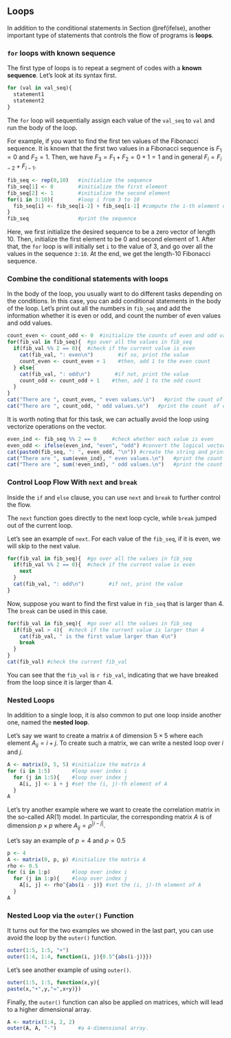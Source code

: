 ## Loops {#loop}
In addition to the conditional statements in Section \@ref(ifelse), another important type of statements that controls the flow of programs is **loops**.

### `for` loops with known sequence {#for-loop}
The first type of loops is to repeat a segment of codes with a **known sequence**. Let's look at its syntax first.

```r
for (val in val_seq){
  statement1
  statement2
}
```

The `for` loop will sequentially assign each value of the `val_seq` to `val` and run the body of the loop.


For example, if you want to find the first ten values of the Fibonacci sequence. It is known that the first two values in a Fibonacci sequence is $F_1 = 0$ and $F_2 = 1$. Then, we have $F_3 = F_1 + F_2 = 0 + 1 = 1$ and in general $F_i = F_{i-2} + F_{i-1}$. 

```r
fib_seq <- rep(0,10)   #initialize the sequence
fib_seq[1] <- 0        #initialize the first element
fib_seq[2] <- 1        #initialize the second element
for(i in 3:10){        #loop i from 3 to 10
  fib_seq[i] <- fib_seq[i-2] + fib_seq[i-1] #compute the i-th element of fib_seq as the sum of the previous two elements
}
fib_seq                #print the sequence
```

Here, we first initialize the desired sequence to be a zero vector of length 10. Then, initialize the first element to be 0 and second element of 1. After that, the `for` loop is will initially set `i` to the value of 3, and go over all the values in the sequence `3:10`. At the end, we get the length-10 Fibonacci sequence.

### Combine the conditional statements with loops

In the body of the loop, you usually want to do different tasks depending on the conditions. In this case, you can add conditional statements in the body of the loop.  Let's print out all the numbers in `fib_seq` and add the information whether it is even or odd, and count the number of even values and odd values.

```r
count_even <- count_odd <- 0  #initialize the counts of even and odd values to be 0
for(fib_val in fib_seq){  #go over all the values in fib_seq
  if(fib_val %% 2 == 0){  #check if the current value is even
    cat(fib_val, ": even\n")        #if so, print the value
    count_even <- count_even + 1    #then, add 1 to the even count
  } else{
    cat(fib_val, ": odd\n")        #if not, print the value
    count_odd <- count_odd + 1    #then, add 1 to the odd count
  }
}
cat("There are ", count_even, " even values.\n")   #print the count of even values
cat("There are ", count_odd, " odd values.\n")   #print the count  of odd values
```

It is worth noting that for this task, we can actually avoid the loop using vectorize operations on the vector. 

```r
even_ind <- fib_seq %% 2 == 0     #check whether each value is even
even_odd <- ifelse(even_ind, "even", "odd") #convert the logical vector to a character vector
cat(paste0(fib_seq, ": ", even_odd, "\n")) #create the string and print
cat("There are ", sum(even_ind), " even values.\n")   #print the count of even values
cat("There are ", sum(!even_ind), " odd values.\n")   #print the count  of odd values
```

### Control Loop Flow With `next` and `break`

Inside the `if` and `else` clause, you can use `next` and `break` to further control the flow.

The `next` function goes directly to the next loop cycle, while `break` jumped out of the current loop.

Let's see an example of `next`. For each value of the `fib_seq`, if it is even, we will skip to the next value. 

```r
for(fib_val in fib_seq){  #go over all the values in fib_seq
  if(fib_val %% 2 == 0){  #check if the current value is even
    next
  } 
  cat(fib_val, ": odd\n")        #if not, print the value
}
```


Now, suppose you want to find the first value in `fib_seq` that is larger than 4. The `break` can be used in this case. 

```r
for(fib_val in fib_seq){  #go over all the values in fib_seq
  if(fib_val > 4){  #check if the current value is larger than 4
    cat(fib_val, " is the first value larger than 4\n")      
    break
  } 
}
cat(fib_val) #check the current fib_val
```

You can see that the `fib_val` is `r fib_val`, indicating that we have breaked from the loop since it is larger than 4.

### Nested Loops

In addition to a single loop, it is also common to put one loop inside another one, named the **nested loop**.

Let's say we want to create a matrix `A` of dimension $5\times 5$ where each element $A_{ij} = i+j$. To create such a matrix, we can write a nested loop over $i$ and $j$.

```r
A <- matrix(0, 5, 5) #initialize the matrix A
for (i in 1:5)       #loop over index i
  for (j in 1:5){    #loop over index j
    A[i, j] <- i + j #set the (i, j)-th element of A
  }
A
```

Let's try another example where we want to create the correlation matrix in the so-called AR(1) model. In particular, the corresponding matrix $A$ is of dimension $p\times p$ where $A_{ij} = \rho^{|i-j|}$. 

Let's say an example of $p = 4$ and $\rho = 0.5$

```r
p <- 4
A <- matrix(0, p, p) #initialize the matrix A
rho <- 0.5
for (i in 1:p)       #loop over index i
  for (j in 1:p){    #loop over index j
    A[i, j] <- rho^{abs(i - j)} #set the (i, j)-th element of A
  }
A
```

### Nested Loop via the `outer()` Function

It turns out for the two examples we showed in the last part, you can use avoid the loop by the `outer()` function.

```r
outer(1:5, 1:5, "+")
outer(1:4, 1:4, function(i, j){0.5^{abs(i-j)}})
```

Let's see another example of using `outer()`. 

```r
outer(1:5, 1:5, function(x,y){
paste(x,"+",y,"=",x+y)})
```


Finally, the `outer()` function can also be applied on matrices, which will lead to a higher dimensional array.
```r
A <- matrix(1:4, 2, 2)  
outer(A, A, "-")       #a 4-dimensional array.
```

